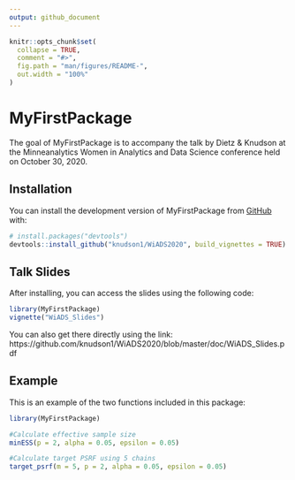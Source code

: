 ```yaml
---
output: github_document
---
```


<!-- README.md is generated from README.Rmd. Please edit that file -->

```r
knitr::opts_chunk$set(
  collapse = TRUE,
  comment = "#>",
  fig.path = "man/figures/README-",
  out.width = "100%"
)
```

# MyFirstPackage

The goal of MyFirstPackage is to accompany the talk by Dietz & Knudson at the Minneanalytics Women in Analytics and Data Science conference held on October 30, 2020.

## Installation

You can install the development version of MyFirstPackage from [GitHub](https://github.com/) with:

``` r
# install.packages("devtools")
devtools::install_github("knudson1/WiADS2020", build_vignettes = TRUE)
```

## Talk Slides

After installing, you can access the slides using the following code:
``` r
library(MyFirstPackage)
vignette("WiADS_Slides")
```
You can also get there directly using the link: https://github.com/knudson1/WiADS2020/blob/master/doc/WiADS_Slides.pdf

## Example

This is an example of the two functions included in this package:

```r
library(MyFirstPackage)

#Calculate effective sample size
minESS(p = 2, alpha = 0.05, epsilon = 0.05)

#Calculate target PSRF using 5 chains
target_psrf(m = 5, p = 2, alpha = 0.05, epsilon = 0.05)

```
